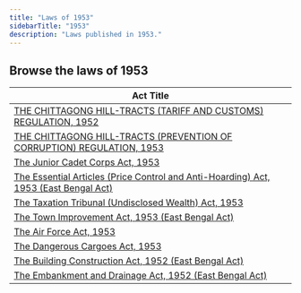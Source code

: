 ```yaml
---
title: "Laws of 1953"
sidebarTitle: "1953"
description: "Laws published in 1953."
---
```


## Browse the laws of 1953

| Act Title |
|-----------|
| [THE CHITTAGONG HILL-TRACTS (TARIFF AND CUSTOMS) REGULATION, 1952](/laws/act-1356) |
| [THE CHITTAGONG HILL-TRACTS (PREVENTION OF CORRUPTION) REGULATION, 1953](/laws/act-1340) |
| [The Junior Cadet Corps Act, 1953](/laws/act-260) |
| [The Essential Articles (Price Control and Anti-Hoarding) Act, 1953 (East Bengal Act)](/laws/act-259) |
| [The Taxation Tribunal (Undisclosed Wealth) Act, 1953](/laws/act-258) |
| [The Town Improvement Act, 1953 (East Bengal Act)](/laws/act-257) |
| [The Air Force Act, 1953](/laws/act-256) |
| [The Dangerous Cargoes Act, 1953](/laws/act-255) |
| [The Building Construction Act, 1952 (East Bengal Act)](/laws/act-254) |
| [The Embankment and Drainage Act, 1952 (East Bengal Act)](/laws/act-253) |
